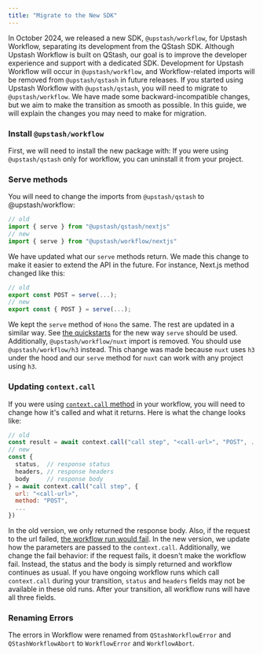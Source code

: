 ```yaml
---
title: "Migrate to the New SDK"
---
```

In October 2024, we released a new SDK, `@upstash/workflow`, for Upstash Workflow, separating its development from the QStash SDK. Although Upstash Workflow is built on QStash, our goal is to improve the developer experience and support with a dedicated SDK. Development for Upstash Workflow will occur in `@upstash/workflow`, and Workflow-related imports will be removed from `@upstash/qstash` in future releases.
If you started using Upstash Workflow with `@upstash/qstash`, you will need to migrate to `@upstash/workflow`. We have made some backward-incompatible changes, but we aim to make the transition as smooth as possible.
In this guide, we will explain the changes you may need to make for migration.
### Install `@upstash/workflow`
First, we will need to install the new package with:
If you were using `@upstash/qstash` only for workflow, you can uninstall it from your project.
### Serve methods
You will need to change the imports from `@upstash/qstash` to @upstash/workflow:
```ts
// old
import { serve } from "@upstash/qstash/nextjs"
// new
import { serve } from "@upstash/workflow/nextjs"
```
We have updated what our `serve` methods return. We made this change to make it
easier to extend the API in the future.
For instance, Next.js method changed like this:
```javascript
// old
export const POST = serve(...);
// new
export const { POST } = serve(...);
```
We kept the `serve` method of `Hono` the same. The rest are updated in a similar way.
See [the quickstarts](/workflow/quickstarts/platforms) for the new way `serve`
should be used.
Additionally, `@upstash/workflow/nuxt` import is removed. You should use `@upstash/workflow/h3`
instead. This change was made because `nuxt` uses `h3` under the hood and our `serve` method
for `nuxt` can work with any project using `h3`.
### Updating `context.call`
If you were using [`context.call` method](/workflow/basics/context#context-call) in your workflow, you will need to change
how it's called and what it returns. Here is what the change looks like:
```javascript
// old
const result = await context.call("call step", "<call-url>", "POST", ...)
// new
const {
  status,  // response status
  headers, // response headers
  body     // response body
} = await context.call("call step", {
  url: "<call-url>",
  method: "POST",
  ...
})
```
In the old version, we only returned the response body. Also, if the request
to the url failed, [the workflow run would fail](/workflow/howto/failures).
In the new version, we update how the parameters are passed to the `context.call`.
Additionally, we change the fail behavior: if the request fails, it doesn't make the
workflow fail. Instead, the status and the body is simply returned and workflow
continues as usual.
If you have ongoing workflow runs which call `context.call` during your transition,
`status` and `headers` fields may not be available in these old runs. After your
transition, all workflow runs will have all three fields.
### Renaming Errors
The errors in Workflow were renamed from `QStashWorkflowError` and `QStashWorkflowAbort` to `WorkflowError` and `WorkflowAbort`.
